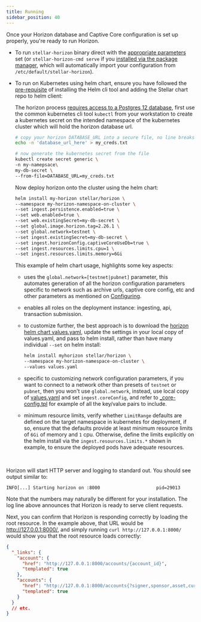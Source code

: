 ```yaml
---
title: Running
sidebar_position: 40
---
```



Once your Horizon database and Captive Core configuration is set up properly, you're ready to run Horizon.

- To run `stellar-horizon` binary direct with the [appropriate parameters](./configuring.mdx#parameters) set (or `stellar-horizon-cmd serve` if you [installed via the package manager](./installing.mdx#package-manager), which will automatically import your configuration from `/etc/default/stellar-horizon`).

- To run on Kubernetes using helm chart, ensure you have followed the [pre-requisite](./installing.mdx#helm-chart-installation) of installing the Helm cli tool and adding the Stellar chart repo to helm client:

  The horizon process [requires access to a Postgres 12 database](./configuring.mdx#preparing-the-database), first use the common kubernetes cli tool `kubectl` from your workstation to create a kubernetes secret on the intended namespace of the kubernetes cluster which will hold the horizon database url.

  <CodeExample>

  ```bash
  # copy your horizon DATABASE_URL into a secure file, no line breaks.
  echo -n 'database_url_here' > my_creds.txt

  # now generate the kubernetes secret from the file
  kubectl create secret generic \
  -n my-namepsace\
  my-db-secret \
  --from-file=DATABASE_URL=my_creds.txt
  ```

  </CodeExample>

  Now deploy horizon onto the cluster using the helm chart:

  <CodeExample>

  ```bash
  helm install my-horizon stellar/horizon \
  --namespace my-horizon-namespace-on-cluster \
  --set ingest.persistence.enabled=true \
  --set web.enabled=true \
  --set web.existingSecret=my-db-secret \
  --set global.image.horizon.tag=2.26.1 \
  --set global.network=testnet \
  --set ingest.existingSecret=my-db-secret \
  --set ingest.horizonConfig.captiveCoreUseDb=true \
  --set ingest.resources.limits.cpu=1 \
  --set ingest.resources.limits.memory=6Gi
  ```

  </CodeExample>

  This example of helm chart usage, highlights some key aspects:

  - uses the `global.network=[testnet|pubnet]` parameter, this automates generation of all the horizon configuration parameters specific to network such as archive urls, captive core config, etc and other parameters as mentioned on [Configuring](./configuring.mdx).
  - enables all roles on the deployment instance: ingesting, api, transaction submission.
  - to customize further, the best approach is to download the [horizon helm chart values.yaml](https://github.com/stellar/helm-charts/blob/main/charts/horizon/values.yaml), update the settings in your local copy of values.yaml, and pass to helm install, rather than have many individual `--set` on helm install:

    <CodeExample>

    ```bash
    helm install myhorizon stellar/horizon \
    --namespace my-horizon-namespace-on-cluster \
    --values values.yaml
    ```

    </CodeExample>

  - specific to customizing network configuration parameters, if you want to connect to a network other than presets of `testnet` or `pubnet`, then you won't use `global.network`, instead, use local copy of [values.yaml](https://github.com/stellar/helm-charts/blob/main/charts/horizon/values.yaml) and set `ingest.coreConfig`, and refer to [\_core-config.tpl](https://github.com/stellar/helm-charts/blob/main/charts/horizon/templates/_core-config.tpl) for example of all the key/value pairs to include.

  - minimum resource limits, verify whether `LimitRange` defaults are defined on the target namespace in kubernetes for deployment, if so, ensure that the defaults provide at least minimum resource limits of `6Gi` of memory and `1` cpu. Otherwise, define the limits explicitly on the helm install via the `ingest.resources.limits.*` shown in example, to ensure the deployed pods have adequate resources.

<br />

Horizon will start HTTP server and logging to standard out. You should see output similar to:

<CodeExample>

```
INFO[...] Starting horizon on :8000                     pid=29013
```

</CodeExample>

Note that the numbers may naturally be different for your installation. The log line above announces that Horizon is ready to serve client requests.

Next, you can confirm that Horizon is responding correctly by loading the root resource. In the example above, that URL would be http://127.0.0.1:8000/, and simply running `curl http://127.0.0.1:8000/` would show you that the root resource loads correctly:

<CodeExample>

```json
{
  "_links": {
    "account": {
      "href": "http://127.0.0.1:8000/accounts/{account_id}",
      "templated": true
    },
    "accounts": {
      "href": "http://127.0.0.1:8000/accounts{?signer,sponsor,asset,cursor,limit,order}",
      "templated": true
    }
  }
  // etc.
}
```

</CodeExample>
